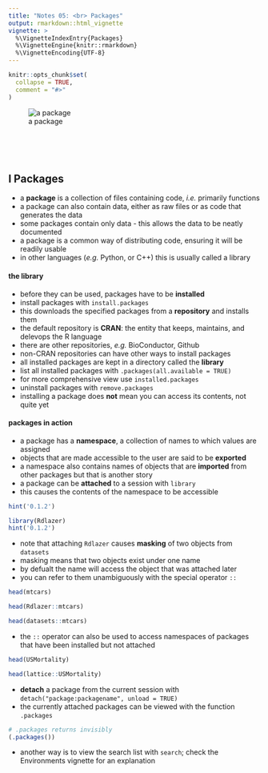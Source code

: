 ```yaml
---
title: "Notes 05: <br> Packages"
output: rmarkdown::html_vignette
vignette: >
  %\VignetteIndexEntry{Packages}
  %\VignetteEngine{knitr::rmarkdown}
  %\VignetteEncoding{UTF-8}
---
```


```r
knitr::opts_chunk$set(
  collapse = TRUE,
  comment = "#>"
)
```

![a package][kittens]


<br><br><br>


## I Packages

- a **package** is a collection of files containing code, *i.e.* primarily functions
- a package can also contain data, either as raw files or as code that generates the data
- some packages contain only data - this allows the data to be neatly documented
- a package is a common way of distributing code, ensuring it will be readily usable
- in other languages (*e.g.* Python, or C++) this is usually called a library



#### the library

- before they can be used, packages have to be **installed**
- install packages with `install.packages`
- this downloads the specified packages from a **repository** and installs them
- the default repository is **CRAN**: the entity that keeps, maintains, and delevops the R language
- there are other repositories, *e.g.* BioConductor, Github
- non-CRAN repositories can have other ways to install packages
- all installed packages are kept in a directory called the **library**
- list all installed packages with `.packages(all.available = TRUE)`
- for more comprehensive view use `installed.packages`
- uninstall packages with `remove.packages`
- installing a package does **not** mean you can access its contents, not quite yet

#### packages in action

- a package has a **namespace**, a collection of names to which values are assigned
- objects that are made accessible to the user are said to be **exported**
- a namespace also contains names of objects that are **imported** from other packages but that is another story
- a package can be **attached** to a session with `library`
- this causes the contents of the namespace to be accessible
```r
hint('0.1.2')

library(Rdlazer)
hint('0.1.2')
```

\newline

- note that attaching `Rdlazer` causes **masking** of two objects from `datasets`
- masking means that two objects exist under one name
- by defualt the name will access the object that was attached later
- you can refer to them unambiguously with the special operator `::`
```r
head(mtcars)

head(Rdlazer::mtcars)

head(datasets::mtcars)
```
- the `::` operator can also be used to access namespaces of packages that have been installed but not attached
```r
head(USMortality)

head(lattice::USMortality)
```

\newline

- **detach** a package from the current session with `detach("package:packagename", unload = TRUE)`
- the currently attached packages can be viewed with the function `.packages`
```r
# .packages returns invisibly
(.packages())
```
- another way is to view the search list with `search`; check the Environments vignette for an explanation

[kittens]: ../images/kittenspackage.png
